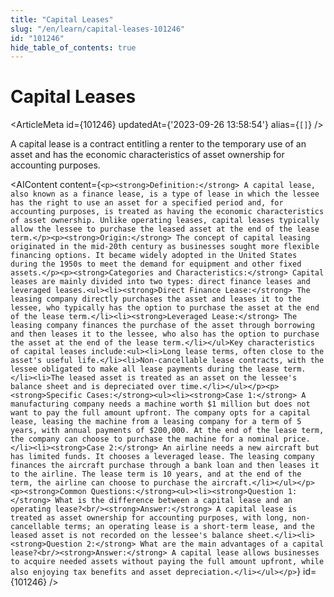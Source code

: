 ```yaml
---
title: "Capital Leases"
slug: "/en/learn/capital-leases-101246"
id: "101246"
hide_table_of_contents: true
---
```



# Capital Leases

<ArticleMeta id={101246} updatedAt={'2023-09-26 13:58:54'} alias={`[]`} />
<div className='border-solid border-b border-t-0 my-4 border-[var(--ifm-color-gray-300)]' />

A capital lease is a contract entitling a renter to the temporary use of an asset and has the economic characteristics of asset ownership for accounting purposes.

<AIContent content={`<p><strong>Definition:</strong> A capital lease, also known as a finance lease, is a type of lease in which the lessee has the right to use an asset for a specified period and, for accounting purposes, is treated as having the economic characteristics of asset ownership. Unlike operating leases, capital leases typically allow the lessee to purchase the leased asset at the end of the lease term.</p><p><strong>Origin:</strong> The concept of capital leasing originated in the mid-20th century as businesses sought more flexible financing options. It became widely adopted in the United States during the 1950s to meet the demand for equipment and other fixed assets.</p><p><strong>Categories and Characteristics:</strong> Capital leases are mainly divided into two types: direct finance leases and leveraged leases.<ul><li><strong>Direct Finance Lease:</strong> The leasing company directly purchases the asset and leases it to the lessee, who typically has the option to purchase the asset at the end of the lease term.</li><li><strong>Leveraged Lease:</strong> The leasing company finances the purchase of the asset through borrowing and then leases it to the lessee, who also has the option to purchase the asset at the end of the lease term.</li></ul>Key characteristics of capital leases include:<ul><li>Long lease terms, often close to the asset's useful life.</li><li>Non-cancellable lease contracts, with the lessee obligated to make all lease payments during the lease term.</li><li>The leased asset is treated as an asset on the lessee's balance sheet and is depreciated over time.</li></ul></p><p><strong>Specific Cases:</strong><ul><li><strong>Case 1:</strong> A manufacturing company needs a machine worth $1 million but does not want to pay the full amount upfront. The company opts for a capital lease, leasing the machine from a leasing company for a term of 5 years, with annual payments of $200,000. At the end of the lease term, the company can choose to purchase the machine for a nominal price.</li><li><strong>Case 2:</strong> An airline needs a new aircraft but has limited funds. It chooses a leveraged lease. The leasing company finances the aircraft purchase through a bank loan and then leases it to the airline. The lease term is 10 years, and at the end of the term, the airline can choose to purchase the aircraft.</li></ul></p><p><strong>Common Questions:</strong><ul><li><strong>Question 1:</strong> What is the difference between a capital lease and an operating lease?<br/><strong>Answer:</strong> A capital lease is treated as asset ownership for accounting purposes, with long, non-cancellable terms; an operating lease is a short-term lease, and the leased asset is not recorded on the lessee's balance sheet.</li><li><strong>Question 2:</strong> What are the main advantages of a capital lease?<br/><strong>Answer:</strong> A capital lease allows businesses to acquire needed assets without paying the full amount upfront, while also enjoying tax benefits and asset depreciation.</li></ul></p>`} id={101246} />
